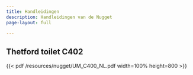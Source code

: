 ```yaml
---
title: Handleidingen
description: Handleidingen van de Nugget
page-layout: full

---
```


## Thetford toilet C402

{{< pdf /resources/nugget/UM_C400_NL.pdf width=100% height=800 >}}
